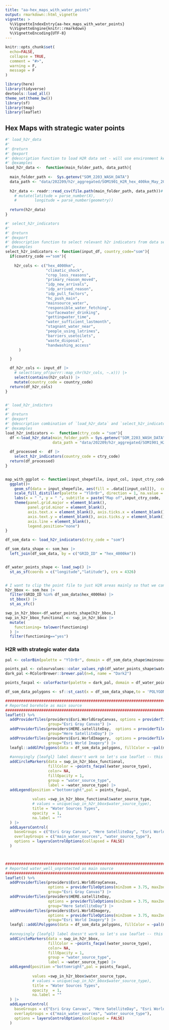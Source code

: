 ```yaml
---
title: "aa-hex_maps_with_water_points"
output: rmarkdown::html_vignette
vignette: >
  %\VignetteIndexEntry{aa-hex_maps_with_water_points}
  %\VignetteEngine{knitr::rmarkdown}
  %\VignetteEncoding{UTF-8}
---
```


```r
knitr::opts_chunk$set(
  echo=FALSE,
  collapse = TRUE,
  comment = "#>",
  warning = F, 
  message = F
)
```

```r
library(here)
library(tidyverse)
devtools::load_all()
theme_set(theme_bw())
library(sf)
library(tmap)
library(leaflet)
```

## Hex Maps with strategic water points

```r

#' load_h2r_data
#'
#' @return
#' @export
#' @description function to load H2R data set - will use environment key to specify base data directory
#' @examples
load_h2r_data <-  function(main_folder_path, data_path){
  
  main_folder_path <-  Sys.getenv("SOM_2203_WASH_DATA")
  data_path <- "data/202209/h2r_aggregated/SOM1901_H2R_hex_400km_May_2022.csv"
  
  h2r_data <- readr::read_csv(file.path(main_folder_path, data_path))# |> 
    # mutate(latitude = parse_number(X),
    #        longitude = parse_number(geometry))
  
  return(h2r_data)
}

#' select_h2r_indicators
#'
#' @return
#' @export
#' @description function to select relevant h2r indicators from data set
#' @examples
select_h2r_indicators <- function(input_df, country_code="som"){
  if(country_code =="som"){
    
    h2r_cols <- c("hex_4000km",
                  "climatic_shock",
                  "crop_loss_reasons",
                  "primary_reason_moved",
                  "idp_new_arrivals",
                  "idp_arrived_reason",
                  "idp_pull_factors",
                  "hc_push_main",
                  "mainsource_water",
                  "responsible_water_fetching",
                  "surfacewater_drinking",
                  "gettingwater_time",
                  "water_sufficient_lastmonth",
                  "stagnant_water_near",
                  "people_using_latrines",
                  "barriers_usetoilets",
                  "waste_disposal",
                  "handwashing_access"
      )

  }

  df_h2r_cols <- input_df |>
    # select(any_of(purrr::map_chr(h2r_cols, ~.x))) |>
    select(contains(h2r_cols)) |>
    mutate(country_code = country_code)
  return(df_h2r_cols)
}


#' load_h2r_indictors
#'
#' @return
#' @export
#' @description combination of `load_h2r_data` and `select_h2r_indicators` to quicky load only data with only relelvant indicators
#' @examples
load_h2r_indicators <-  function(ctry_code = "som"){
  df <-load_h2r_data(main_folder_path = Sys.getenv("SOM_2203_WASH_DATA"), 
                     data_path = "data/202209/h2r_aggregated/SOM1901_H2R_hex_400km_May_2022.csv")
  
  df_processed <-  df |> 
    select_h2r_indicators(country_code = ctry_code)
  return(df_processed)  
}


map_with_ggplot <- function(input_shepefile, input_col, input_ctry_code) {
  ggplot()+
    geom_sf(data = input_shepefile, aes(fill = .data[[input_col]]),  colour = "white") + 
    scale_fill_distiller(palette = "YlOrBr", direction = 1, na.value = "grey80") +
    labs(x = " ", y = " ", subtitle = paste("Map of",input_ctry_code,  "showing", input_col))+
    theme(panel.grid.major = element_blank(),
          panel.grid.minor = element_blank(),
          axis.text.x = element_blank(), axis.ticks.x = element_blank(),
          axis.text.y = element_blank(), axis.ticks.y = element_blank(),
          axis.line = element_blank(),
          legend.position="none")
}

```


```r

df_som_data <- load_h2r_indicators(ctry_code = "som")

df_som_data_shape <- som_hex |> 
  left_join(df_som_data, by = c("GRID_ID" = "hex_4000km"))


df_water_points_shape <- load_swp() |> 
  st_as_sf(coords = c("longitude","latitude"), crs = 4326)


# I want to clip the point file to just H2R areas mainly so that we can use the {leaflet} label functionality which doesn't work in {leafgl}
h2r_bbox <- som_hex |> 
  filter(GRID_ID %in% df_som_data$hex_4000km) |> 
  st_bbox() |> 
  st_as_sfc()

swp_in_h2r_bbox<-df_water_points_shape[h2r_bbox,]
swp_in_h2r_bbox_functional <- swp_in_h2r_bbox |> 
  mutate(
    functioning= tolower(functioning)
  ) |> 
  filter(functioning=="yes")
```

### H2R with strategic water data

```r

pal <- colorBin(palette = "YlOrBr", domain = df_som_data_shape$mainsource_water_borehole, bins = 5, na.color = "#b6b6b7")

points_pal <- colourvalues::color_values_rgb(df_water_points_shape$water_source_type, include_alpha = FALSE)/255
dark_pal <-RColorBrewer::brewer.pal(n=6, name = "Dark2")

points_facpal <- colorFactor(palette = dark_pal, domain = df_water_points_shape$water_source_type)

df_som_data_polygons <- sf::st_cast(x = df_som_data_shape,to = 'POLYGON')

###########################################################################3
# Reported borehole as main source
##############################################################################
leaflet() %>% 
  addProviderTiles(providers$Esri.WorldGrayCanvas, options = providerTileOptions(minZoom = 3.75, maxZoom = 10.5), 
                   group="Esri Gray Canvas") |> 
  addProviderTiles(providers$HERE.satelliteDay,  options = providerTileOptions(minZoom = 3.75, maxZoom = 10.5), 
                   group="Here SatelliteDay") |> 
  addProviderTiles(providers$Esri.WorldImagery,  options = providerTileOptions(minZoom = 3.75, maxZoom = 10.5), 
                   group="Esri World Imagery") |> 
  leafgl::addGlPolygons(data = df_som_data_polygons, fillColor = ~pal(mainsource_water_borehole), group = "main_water_sources") |> 
  
  #annoyingly {leafgl} label doesn't work so let's use leaflet -- this is why i clipped the point file
  addCircleMarkers(data = swp_in_h2r_bbox_functional,
                   fillColor = ~points_facpal(water_source_type),
                   color= NA,
                   fillOpacity = 1,
                   group = "water_source_type",
                   label = ~water_source_type) |>
  addLegend(position ="bottomright",pal = points_facpal,
            
            values =swp_in_h2r_bbox_functional$water_source_type, 
            # values = unique(swp_in_h2r_bbox$water_source_type),
            title = "Water Sources Types",
            opacity  = 1,
            na.label = ""
  ) |> 
  addLayersControl(
    baseGroups = c("Esri Gray Canvas", "Here SatelliteDay", "Esri World Imagery"),
    overlayGroups = c("main_water_sources", "water_source_type"),
    options = layersControlOptions(collapsed = FALSE)
  )



###########################################################################3
# Reported water_well_unprotected as main source
##############################################################################
leaflet() %>% 
  addProviderTiles(providers$Esri.WorldGrayCanvas, 
                   options = providerTileOptions(minZoom = 3.75, maxZoom = 10.5), 
                   group="Esri Gray Canvas") |> 
  addProviderTiles(providers$HERE.satelliteDay, 
                   options = providerTileOptions(minZoom = 3.75, maxZoom = 10.5), 
                   group="Here SatelliteDay") |> 
  addProviderTiles(providers$Esri.WorldImagery, 
                   options = providerTileOptions(minZoom = 3.75, maxZoom = 10.5), 
                   group="Esri World Imagery") |> 
  leafgl::addGlPolygons(data = df_som_data_polygons, fillColor = ~pal(mainsource_water_well_unprotected), group = "main_water_sources") |> 
  
  #annoyingly {leafgl} label doesn't work so let's use leaflet -- this is why i clipped the point file
  addCircleMarkers(data = swp_in_h2r_bbox,
                   fillColor = ~points_facpal(water_source_type),
                   color= NA,
                   fillOpacity = 1,
                   group = "water_source_type",
                   label = ~water_source_type) |>
  addLegend(position ="bottomright",pal = points_facpal,
            
            values =swp_in_h2r_bbox$water_source_type, 
            # values = unique(swp_in_h2r_bbox$water_source_type),
            title = "Water Sources Types",
            opacity  = 1,
            na.label = ""
  ) |> 
  addLayersControl(
    baseGroups = c("Esri Gray Canvas", "Here SatelliteDay", "Esri World Imagery"),
    overlayGroups = c("main_water_sources", "water_source_type"),
    options = layersControlOptions(collapsed = FALSE)
  )

```



